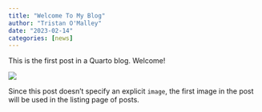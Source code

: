 ```yaml
---
title: "Welcome To My Blog"
author: "Tristan O'Malley"
date: "2023-02-14"
categories: [news]
---
```


This is the first post in a Quarto blog. Welcome!

![](thumbnail.jpg)

Since this post doesn't specify an explicit `image`, the first image in the post will be used in the listing page of posts.

